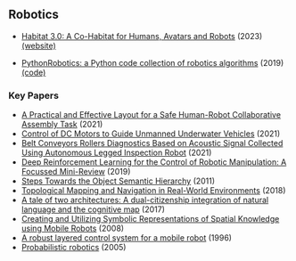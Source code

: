 ## Robotics

- [Habitat 3.0: A Co-Habitat for Humans, Avatars and Robots](https://ai.meta.com/static-resource/habitat3) (2023) [(website)](https://aihabitat.org/habitat3/) 

- [PythonRobotics: a Python code collection of robotics algorithms](https://arxiv.org/abs/1808.10703v1) (2019) [(code)](https://github.com/AtsushiSakai/PythonRobotics)

### Key Papers

- [A Practical and Effective Layout for a Safe Human-Robot Collaborative Assembly Task](https://doi.org/10.3390/app11041763) (2021)
- [Control of DC Motors to Guide Unmanned Underwater Vehicles](https://doi.org/10.3390/app11052144) (2021)
- [Belt Conveyors Rollers Diagnostics Based on Acoustic Signal Collected Using Autonomous Legged Inspection Robot](https://doi.org/10.3390/app11052299) (2021)
- [Deep Reinforcement Learning for the Control of Robotic Manipulation: A Focussed Mini-Review](https://www.mdpi.com/2218-6581/3/4/57) (2019)
- [Steps Towards the Object Semantic Hierarchy](https://repositories.lib.utexas.edu/handle/2152/ETD-UT-2011-05-2927) (2011)
- [Topological Mapping and Navigation in Real-World Environments](https://deepblue.lib.umich.edu/handle/2027.42/146710) (2018)
- [A tale of two architectures: A dual-citizenship integration of natural language and the cognitive map](https://link.springer.com/article/10.1007/s10458-017-9364-8) (2017)
- [Creating and Utilizing Symbolic Representations of Spatial Knowledge using Mobile Robots](https://repositories.lib.utexas.edu/handle/2152/ETD-UT-2008-05-305) (2008)
- [A robust layered control system for a mobile robot](https://ieeexplore.ieee.org/document/547205) (1996)
- [Probabilistic robotics](https://www.cs.cmu.edu/~thrun/probrob-12.pdf) (2005)
